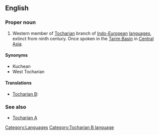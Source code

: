 ==English==
{{wikipedia}}

===Proper noun===
{{en-proper noun}}

# Western member of [[Tocharian]] branch of [[Indo-European]] [[language]]s, extinct from ninth century. Once spoken in the [[Tarim Basin]] in [[Central Asia]].

====Synonyms====
* Kuchean
* West Tocharian

====Translations====
{{trans-top|western member of Tocharian branch}}
{{trans-mid}}
* [[Tocharian B]]: {{tø|txb|kuśiññe}}
{{trans-bottom}}

===See also===
* [[Tocharian A]]

[[Category:Languages]]
[[Category:Tocharian B language]]